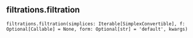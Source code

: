 ## filtrations.filtration { #filtrations.filtration }

`filtrations.filtration(simplices: Iterable[SimplexConvertible], f: Optional[Callable] = None, form: Optional[str] = 'default', kwargs)`